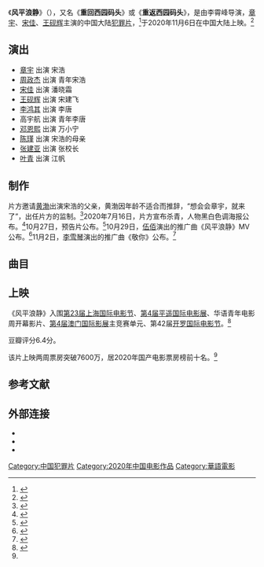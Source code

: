{{Distinguish|来自风平浪静的明天}}
{{电影信息框
| 片名     = 风平浪静
| 电影原名 = ''{{lang|en|Back to the Wharf}}''
| 图像     = Back to the Wharf poster.jpg
| 图像说明 = 海报
| 导演     = [[李霄峰|李霄峰]]
| 监制     = [[黄渤|黄渤]]
| 制片     = 阎云飞、顿河
| 编剧     = 余欣
| 原著     = 
| 主演     = 章宇<br>宋佳<br>王砚辉
| 配乐     = 
| 摄影     = 朴松日
| 剪辑     = 
| 制片商   = 天津突燃影业有限公司<br>上海大水文化发展有限公司
| 发行商   = 
| 上映日期 = {{Film date|2020|11|06|中国大陆}}
| 片长     = 119分钟
| 产地     = {{CHNML}}
| 语言     = 普通话
| 预算     = 
| 票房     = 
| 前集     = 
| 续集     = 
}}
《'''风平浪静'''》（{{lang-en|''Back to the Wharf''}}），又名《'''重回西园码头'''》或《'''重返西园码头'''》，是由李霄峰导演，[[章宇|章宇]]、[[宋佳|宋佳]]、[[王砚辉|王砚辉]]主演的中国大陆[[犯罪片|犯罪片]]，<ref>{{cite news |title=《风平浪静》票房大卖7324万，黄渤赚翻了，宋佳挑大梁太稳了 |url=https://new.qq.com/omn/20201207/20201207A02ACY00.html |accessdate=2020-12-08 |work=腾讯网 |date=2020-12-07}}</ref>于2020年11月6日在中国大陆上映。<ref>{{cite news |author1=滕朝 |title=黄渤监制电影《风平浪静》定档11月6日，章宇宋佳主演 |url=http://www.bjnews.com.cn/ent/2020/09/24/772102.html |accessdate=2020-12-08 |work=新京报 |date=2020-09-24}}</ref>

==演出==
*[[章宇|章宇]] 出演 宋浩
*[[周政杰|周政杰]] 出演 青年宋浩
*[[宋佳|宋佳]] 出演 潘晓霜
*[[王砚辉|王砚辉]] 出演 宋建飞
*[[李鸿其|李鸿其]] 出演 李唐
*高宇航 出演 青年李唐
*[[邓恩熙|邓恩熙]] 出演 万小宁
*[[陈瑾|陈瑾]] 出演 宋浩的母亲
*[[张建亚|张建亚]] 出演 张校长
*[[叶青|叶青]] 出演 江帆

==制作==
片方邀请[[黄渤|黄渤]]出演宋浩的父亲，黄渤因年龄不适合而推辞，“想会会章宇，就来了”，出任片方的监制。<ref>{{cite news |title=《风平浪静》亮相上影节 黄渤自曝差点演章宇父亲 |url=https://www.1905.com/news/20200729/1471421.shtml#p1 |accessdate=2020-12-08 |work=1905 |date=2020-07-09 |archive-date=2020-08-07 |archive-url=https://web.archive.org/web/20200807215414/https://www.1905.com/news/20200729/1471421.shtml#p1 |dead-url=no }}</ref>2020年7月16日，片方宣布杀青，人物黑白色调海报公布。<ref>{{cite news |author1=隐饮 |title=黄渤监制新片《风平浪静》宣布杀青 章宇宋佳王砚辉主演 人物海报质感十足！ |url=http://news.mtime.com/2019/07/16/1595088.html#p10 |accessdate=2020-12-08 |work=时光网 |date=2019-07-16 |archive-date=2020-08-07 |archive-url=https://web.archive.org/web/20200807122443/http://news.mtime.com/2019/07/16/1595088.html#p10 |dead-url=no }}</ref>10月27日，预告片公布。<ref>{{cite news |author1=徐美琳 |title=黄渤监制《风平浪静》曝光终极预告，章宇宋佳情感甜蜜陷罪案旋涡 |url=http://www.bjnews.com.cn/ent/2020/10/27/781706.html |accessdate=2020-12-08 |work=新京报 |date=2020-10-27 |archive-date=2021-01-10 |archive-url=https://web.archive.org/web/20210110080712/http://www.bjnews.com.cn/ent/2020/10/27/781706.html |dead-url=no }}</ref>10月29日，[[伍佰|伍佰]]演出的推广曲《风平浪静》MV公布。<ref>{{cite news |title=伍佰献唱《风平浪静》推广曲 映照章宇汹涌人生 |url=https://www.1905.com/news/20201030/1487277.shtml?fr=wwwnews_index_newsarea_3_201410 |accessdate=2020-12-08 |work=1905 |date=2020-10-30 |archive-date=2021-01-08 |archive-url=https://web.archive.org/web/20210108194905/https://www.1905.com/news/20201030/1487277.shtml?fr=wwwnews_index_newsarea_3_201410 |dead-url=no }}</ref>11月2日，[[李雪琴|李雪琴]]演出的推广曲《敬你》公布。<ref>{{cite news |author1=周慧晓婉 |title=这次不说脱口秀！李雪琴演唱 《风平浪静》推广曲《敬你》 |url=http://www.bjnews.com.cn/ent/2020/11/02/783636.html |accessdate=2020-12-08 |work=新京报 |date=2020-11-02 |archive-date=2021-01-07 |archive-url=https://web.archive.org/web/20210107231047/http://www.bjnews.com.cn/ent/2020/11/02/783636.html |dead-url=no }}</ref>

==曲目==
{{Track listing
| collapsed        = no
| total_length     = 
| all_writing      = 
| all_lyrics       = 
| all_music        = 
| arranger_credits = 
| extra_column     = 歌手
| title1           = 《风平浪静》
| note1            = 推广曲
| lyrics1          = 陈永淘、李霄峰
| music1           = 陈淘、钱雷
| extra1           = [[伍佰|伍佰]]
| length1          = 
| title2           = 《敬你》
| note2            = 推广曲
| lyrics2          = 董玉方
| music2           = 许飞、高文浩
| extra2           = [[李雪琴|李雪琴]]
| length2          = 
}}

==上映==
《风平浪静》入围[[上海国际电影节|第23届上海国际电影节]]、[[平遙國際電影展|第4届平遥国际电影展]]、华语青年电影周开幕影片、[[澳门国际影展|第4届澳门国际影展]]主竞赛单元、第42届[[开罗国际电影节|开罗国际电影节]]。<ref name="tomato">{{cite news |title=黄渤监制《风平浪静》入围开罗电影节发删减片段 |url=https://www.1905.com/news/20201118/1490158.shtml |accessdate=2020-12-08 |work=1905 |date=2020-11-08 |archive-date=2021-01-21 |archive-url=https://web.archive.org/web/20210121155537/https://www.1905.com/news/20201118/1490158.shtml |dead-url=no }}</ref>

豆瓣评分6.4分。

该片上映两周票房突破7600万，居2020年国产电影票房榜前十名。<ref name="tomato"/>

==参考文献==
{{reflist}}

== 外部连接==
*{{douban|27589933}}
*{{Mtime|264648}}
*{{IMDB title|tt11306684}}

{{DEFAULTSORT:Feng风平浪静}}
[[Category:中国犯罪片|Category:中国犯罪片]]
[[Category:2020年中国电影作品|Category:2020年中国电影作品]]
[[Category:華語電影|Category:華語電影]]